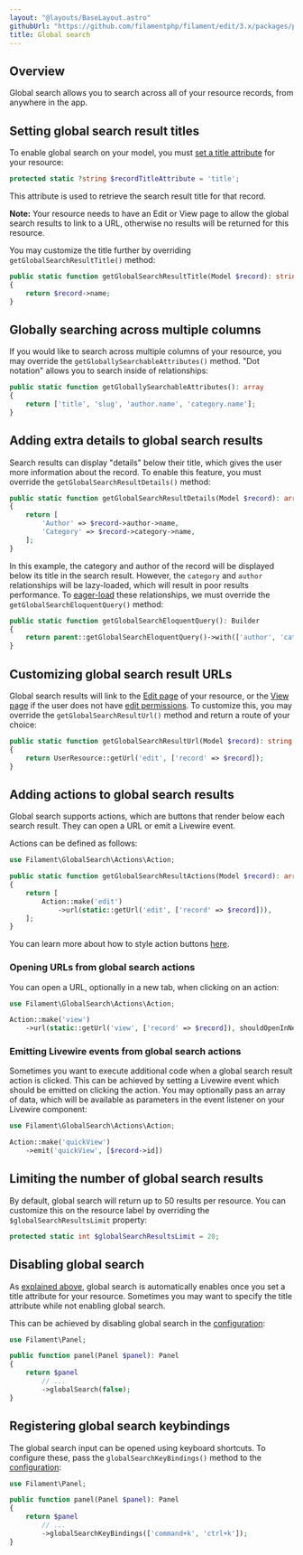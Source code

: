 ```yaml
---
layout: "@layouts/BaseLayout.astro"
githubUrl: "https://github.com/filamentphp/filament/edit/3.x/packages/panels/docs/03-resources/08-global-search.md"
title: Global search
---
```


## Overview

Global search allows you to search across all of your resource records, from anywhere in the app.

## Setting global search result titles

To enable global search on your model, you must [set a title attribute](getting-started#record-titles) for your resource:

```php
protected static ?string $recordTitleAttribute = 'title';
```

This attribute is used to retrieve the search result title for that record.

**Note:** Your resource needs to have an Edit or View page to allow the global search results to link to a URL, otherwise no results will be returned for this resource.

You may customize the title further by overriding `getGlobalSearchResultTitle()` method:

```php
public static function getGlobalSearchResultTitle(Model $record): string
{
    return $record->name;
}
```

## Globally searching across multiple columns

If you would like to search across multiple columns of your resource, you may override the `getGloballySearchableAttributes()` method. "Dot notation" allows you to search inside of relationships:

```php
public static function getGloballySearchableAttributes(): array
{
    return ['title', 'slug', 'author.name', 'category.name'];
}
```

## Adding extra details to global search results

Search results can display "details" below their title, which gives the user more information about the record. To enable this feature, you must override the `getGlobalSearchResultDetails()` method:

```php
public static function getGlobalSearchResultDetails(Model $record): array
{
    return [
        'Author' => $record->author->name,
        'Category' => $record->category->name,
    ];
}
```

In this example, the category and author of the record will be displayed below its title in the search result. However, the `category` and `author` relationships will be lazy-loaded, which will result in poor results performance. To [eager-load](https://laravel.com/docs/eloquent-relationships#eager-loading) these relationships, we must override the `getGlobalSearchEloquentQuery()` method:

```php
public static function getGlobalSearchEloquentQuery(): Builder
{
    return parent::getGlobalSearchEloquentQuery()->with(['author', 'category']);
}
```

## Customizing global search result URLs

Global search results will link to the [Edit page](editing-records) of your resource, or the [View page](viewing-page) if the user does not have [edit permissions](editing-records#authorization). To customize this, you may override the `getGlobalSearchResultUrl()` method and return a route of your choice:

```php
public static function getGlobalSearchResultUrl(Model $record): string
{
    return UserResource::getUrl('edit', ['record' => $record]);
}
```

## Adding actions to global search results

Global search supports actions, which are buttons that render below each search result. They can open a URL or emit a Livewire event. 

Actions can be defined as follows:

```php
use Filament\GlobalSearch\Actions\Action;

public static function getGlobalSearchResultActions(Model $record): array
{
    return [
        Action::make('edit')
            ->url(static::getUrl('edit', ['record' => $record])),
    ];
}
```

You can learn more about how to style action buttons [here](../../actions/trigger-button).

### Opening URLs from global search actions

You can open a URL, optionally in a new tab, when clicking on an action:

```php
use Filament\GlobalSearch\Actions\Action;

Action::make('view')
    ->url(static::getUrl('view', ['record' => $record]), shouldOpenInNewTab: true)
```

### Emitting Livewire events from global search actions

Sometimes you want to execute additional code when a global search result action is clicked. This can be achieved by setting a Livewire event which should be emitted on clicking the action. You may optionally pass an array of data, which will be available as parameters in the event listener on your Livewire component:

```php
use Filament\GlobalSearch\Actions\Action;

Action::make('quickView')
    ->emit('quickView', [$record->id])
```

## Limiting the number of global search results

By default, global search will return up to 50 results per resource. You can customize this on the resource label by overriding the `$globalSearchResultsLimit` property:

```php
protected static int $globalSearchResultsLimit = 20;
```

## Disabling global search

As [explained above](#title), global search is automatically enables once you set a title attribute for your resource. Sometimes you may want to specify the title attribute while not enabling global search.

This can be achieved by disabling global search in the [configuration](configuration):

```php
use Filament\Panel;

public function panel(Panel $panel): Panel
{
    return $panel
        // ...
        ->globalSearch(false);
}
```

## Registering global search keybindings

The global search input can be opened using keyboard shortcuts. To configure these, pass the `globalSearchKeyBindings()` method to the [configuration](configuration):

```php
use Filament\Panel;

public function panel(Panel $panel): Panel
{
    return $panel
        // ...
        ->globalSearchKeyBindings(['command+k', 'ctrl+k']);
}
```

